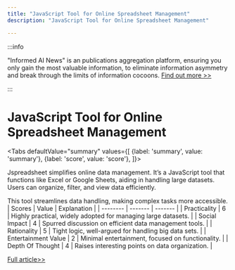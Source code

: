 ```yaml
---
title: "JavaScript Tool for Online Spreadsheet Management"
description: "JavaScript Tool for Online Spreadsheet Management"

---
```



:::info

"Informed AI News" is an publications aggregation platform, ensuring you only gain the most valuable information, to eliminate information asymmetry and break through the limits of information cocoons.  [Find out more >>](/)

:::

# JavaScript Tool for Online Spreadsheet Management


<Tabs
	defaultValue="summary"
	values={[
	{label: 'summary', value: 'summary'},
	{label: 'score', value: 'score'},
]}>
<TabItem value="summary">


Jspreadsheet simplifies online data management. It’s a JavaScript tool that functions like Excel or Google Sheets, aiding in handling large datasets. Users can organize, filter, and view data efficiently.

This tool streamlines data handling, making complex tasks more accessible.
</TabItem>
<TabItem value="score">
	| Scores     | Value   | Explanation |
	| -------- | ------- | ------- |
	| Practicality  | 6    | Highly practical, widely adopted for managing large datasets.    |
	| Social Impact | 4     | Spurred discussion on efficient data management tools.    |
	| Rationality    | 5    | Tight logic, well-argued for handling big data sets.    |
	| Entertainment Value    | 2    | Minimal entertainment, focused on functionality.    |
	| Depth Of Thought    | 4    | Raises interesting points on data organization.    |
</TabItem>
</Tabs>

[Full article>>](https://www.producthunt.com/posts/jspreadsheet-2)
